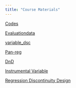 ---
title: "Course Materials"
---
[Codes](Impact-evaluation.R) 


[Evaluationdata](data/evaluation.dta) 

[variable_dsc](data/variable_desc.csv)

[Pan-reg](slides/panel-reg.pdf)

[DnD](slides/DnD.pdf)

[Instrumental Variable](slides/IV.pdf)

[Regression Discontinuity Design](slides/reg_DD.pdf)
